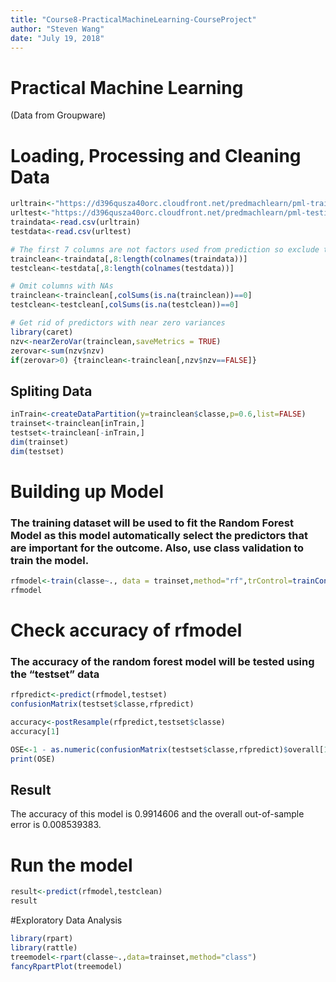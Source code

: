 ---
title: "Course8-PracticalMachineLearning-CourseProject"
author: "Steven Wang"
date: "July 19, 2018"
---

# Practical Machine Learning
(Data from Groupware)

# Loading, Processing and Cleaning Data
```{R}
urltrain<-"https://d396qusza40orc.cloudfront.net/predmachlearn/pml-training.csv"
urltest<-"https://d396qusza40orc.cloudfront.net/predmachlearn/pml-testing.csv"
traindata<-read.csv(urltrain)
testdata<-read.csv(urltest)
```

```{R}
# The first 7 columns are not factors used from prediction so exclude them from the dataset used for building the model.
trainclean<-traindata[,8:length(colnames(traindata))]
testclean<-testdata[,8:length(colnames(testdata))]

# Omit columns with NAs
trainclean<-trainclean[,colSums(is.na(trainclean))==0]
testclean<-testclean[,colSums(is.na(testclean))==0]

# Get rid of predictors with near zero variances
library(caret)
nzv<-nearZeroVar(trainclean,saveMetrics = TRUE)
zerovar<-sum(nzv$nzv)
if(zerovar>0) {trainclean<-trainclean[,nzv$nzv==FALSE]}
```
## Spliting Data
```{R}
inTrain<-createDataPartition(y=trainclean$classe,p=0.6,list=FALSE)
trainset<-trainclean[inTrain,]
testset<-trainclean[-inTrain,]
dim(trainset)
dim(testset)
```
# Building up Model
### The training dataset will be used to fit the Random Forest Model as this model automatically select the predictors that are important for the outcome. Also, use class validation to train the model.
```{R}
rfmodel<-train(classe~., data = trainset,method="rf",trControl=trainControl(method = "cv",3))
rfmodel
```
# Check accuracy of rfmodel
### The accuracy of the random forest model will be tested using the "testset" data
```{R}
rfpredict<-predict(rfmodel,testset)
confusionMatrix(testset$classe,rfpredict)
```

```{R}
accuracy<-postResample(rfpredict,testset$classe)
accuracy[1]
```

```{R}
OSE<-1 - as.numeric(confusionMatrix(testset$classe,rfpredict)$overall[1])
print(OSE)
```

## Result
The accuracy of this model is 0.9914606 and the overall out-of-sample error is 0.008539383.

# Run the model
```{R}
result<-predict(rfmodel,testclean)
result
```
#Exploratory Data Analysis
```{R}
library(rpart)
library(rattle)
treemodel<-rpart(classe~.,data=trainset,method="class")
fancyRpartPlot(treemodel)
```